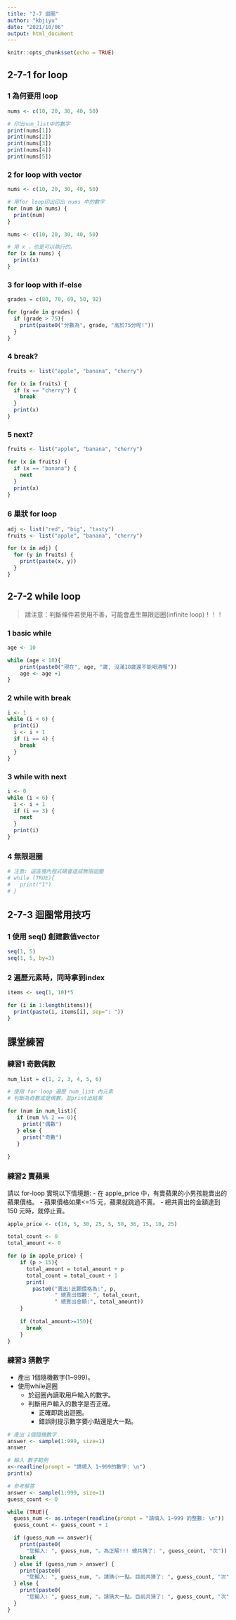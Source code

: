 ---
title: "2-7 迴圈"
author: "kbjiyu"
date: "2021/10/06"
output: html_document
---

```{r setup, include=FALSE}
knitr::opts_chunk$set(echo = TRUE)
```

## 2-7-1 for loop

### 1 為何要用 loop
```{r}
nums <- c(10, 20, 30, 40, 50)

# 印出num_list中的數字
print(nums[1])
print(nums[2])
print(nums[3])
print(nums[4])
print(nums[5])

```

### 2 for loop with vector
```{r}
nums <- c(10, 20, 30, 40, 50)

# 用for loop印出印出 nums 中的數字
for (num in nums) {
  print(num) 
}

```

```{r}
nums <- c(10, 20, 30, 40, 50)

# 用 x ，也是可以執行的。
for (x in nums) {
  print(x) 
}

```

### 3 for loop with if-else
```{r}

grades = c(80, 70, 69, 50, 92)

for (grade in grades) {
  if (grade > 75){
    print(paste0("分數為", grade, "高於75分呢!"))
  }
}

```

### 4 break?
```{r}

fruits <- list("apple", "banana", "cherry")

for (x in fruits) {
  if (x == "cherry") {
    break
  }
  print(x)
}

```

### 5 next?
```{r}

fruits <- list("apple", "banana", "cherry")

for (x in fruits) {
  if (x == "banana") {
    next
  }
  print(x)
}

```

### 6 巢狀 for loop
```{r}

adj <- list("red", "big", "tasty")
fruits <- list("apple", "banana", "cherry")

for (x in adj) {
  for (y in fruits) {
    print(paste(x, y))
  }
}

```

## 2-7-2 while loop

> 請注意：判斷條件若使用不善，可能會產生無限迴圈(infinite loop)！！！

### 1 basic while
```{r}
age <- 10

while (age < 18){
    print(paste0("現在", age, "歲, 沒滿18歲還不能喝酒喔"))
    age <- age +1
}

```

### 2 while with break
```{r}

i <- 1
while (i < 6) {
  print(i)
  i <- i + 1
  if (i == 4) {
    break
  }
}

```

### 3 while with next
```{r}
i <- 0
while (i < 6) {
  i <- i + 1
  if (i == 3) {
    next
  }
  print(i)
}

```

### 4 無限迴圈
```{r}
# 注意: 這區塊內程式碼會造成無限迴圈
# while (TRUE){
#   print("1")
# }

```

## 2-7-3 迴圈常用技巧

### 1 使用 seq() 創建數值vector
```{r}

seq(1, 5)
seq(1, 5, by=3)

```

### 2 遍歷元素時，同時拿到index
```{r}

items <- seq(1, 10)*5

for (i in 1:length(items)){
  print(paste(i, items[i], sep=": "))
}


```

## 課堂練習

### 練習1 奇數偶數
```{r}

num_list = c(1, 2, 3, 4, 5, 6)

# 使用 for loop 遍歷 num_list 內元素
# 判斷為奇數或是偶數，並print出結果

for (num in num_list){
   if (num %% 2 == 0){
     print("偶數")
   } else {
     print("奇數")
   }
  
}

```

### 練習2 賣蘋果

請以 for-loop 實現以下情境題:
- 在 apple_price 中，有賣蘋果的小男孩能賣出的蘋果價格。
- 蘋果價格如果<=15 元，蘋果就跳過不賣。
- 總共賣出的金額達到 150 元時，就停止賣。


```{r}
apple_price <- c(16, 5, 30, 25, 5, 50, 36, 15, 10, 25)

total_count <- 0
total_amount <- 0

for (p in apple_price) {
    if (p > 15){
      total_amount = total_amount + p
      total_count = total_count + 1
      print(
        paste0("賣出!此顆價格為:", p, 
               " 總賣出個數: ", total_count, 
               " 總賣出金額:", total_amount))
    }
    
    if (total_amount>=150){
      break
    }
}

```

### 練習3 猜數字

- 產出 1個隨機數字(1~999)。
- 使用while迴圈
  - 於迴圈內讀取用戶輸入的數字。
  - 判斷用戶輸入的數字是否正確。
    - 正確即跳出迴圈。
    - 錯誤則提示數字要小點還是大一點。

```{r}
# 產出 1個隨機數字
answer <- sample(1:999, size=1)
answer

```
```{r}
# 輸入 數字範例
x<-readline(prompt = "請填入 1~999的數字: \n")
print(x)

```

```{r eval = FALSE}
# 參考解答
answer <- sample(1:999, size=1)
guess_count <- 0

while (TRUE){
  guess_num <- as.integer(readline(prompt = "請填入 1~999 的整數: \n")) 
  guess_count <- guess_count + 1

  if (guess_num == answer){
    print(paste0(
      "您輸入: ", guess_num, "。為正解!!! 總共猜了: ", guess_count, "次"))
    break
  } else if (guess_num > answer) {
    print(paste0(
      "您輸入: ", guess_num, "。請猜小一點。目前共猜了: ", guess_count, "次"))    
  } else {
    print(paste0(
      "您輸入: ", guess_num, "。請猜大一點。目前共猜了: ", guess_count, "次"))
  }
}
  
```
